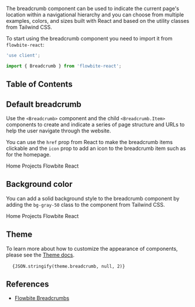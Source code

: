 
The breadcrumb component can be used to indicate the current page's location within a navigational hierarchy and you can choose from multiple examples, colors, and sizes built with React and based on the utility classes from Tailwind CSS.

To start using the breadcrumb component you need to import it from `flowbite-react`:

```jsx
'use client';

import { Breadcrumb } from 'flowbite-react';
```

## Table of Contents

## Default breadcrumb

Use the `<Breadcrumb>` component and the child `<Breadcrumb.Item>` components to create and indicate a series of page structure and URLs to help the user navigate through the website.

You can use the `href` prop from React to make the breadcrumb items clickable and the `icon` prop to add an icon to the breadcrumb item such as for the homepage.

<CodePreview importExternal="import { HiHome } from 'react-icons/hi';" title="Default breadcrumb">
  <Breadcrumb aria-label="Default breadcrumb example">
    <Breadcrumb.Item href="#" icon={HiHome}>
      Home
    </Breadcrumb.Item>
    <Breadcrumb.Item href="#">Projects</Breadcrumb.Item>
    <Breadcrumb.Item>Flowbite React</Breadcrumb.Item>
  </Breadcrumb>
</CodePreview>

## Background color

You can add a solid background style to the breadcrumb component by adding the `bg-gray-50` class to the component from Tailwind CSS.

<CodePreview importExternal="import { HiHome } from 'react-icons/hi';" title="Solid background">
  <Breadcrumb aria-label="Solid background breadcrumb example" className="bg-gray-50 px-5 py-3 dark:bg-gray-900">
    <Breadcrumb.Item href="#" icon={HiHome}>
      Home
    </Breadcrumb.Item>
    <Breadcrumb.Item href="#">Projects</Breadcrumb.Item>
    <Breadcrumb.Item>Flowbite React</Breadcrumb.Item>
  </Breadcrumb>
</CodePreview>

## Theme

To learn more about how to customize the appearance of components, please see the [Theme docs](/docs/customize/theme).

<pre className="language-tsx">
  <code>{JSON.stringify(theme.breadcrumb, null, 2)}</code>
</pre>

## References

- [Flowbite Breadcrumbs](https://flowbite.com/docs/components/breadcrumb/)
